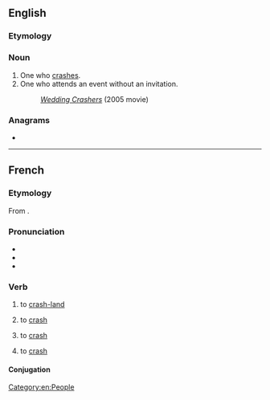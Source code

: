 ==English==

===Etymology===
{{suffix|en|crash|er}}

===Noun===
{{en-noun}}

# One who [[crash]]es.
# One who attends an event without an invitation.
#:{{synonyms|en|gatecrasher}}
#: ''[[w:Wedding Crashers|Wedding Crashers]]'' (2005 movie)

===Anagrams===
* {{anagrams|en|a=acehrrs|archers|charres}}


[[Category:en:People]]

----

==French==

===Etymology===
From {{etyl|en|fr}} {{m|en|crash}}.

===Pronunciation===
* {{fr-IPA}}
* {{audio|fr|LL-Q150 (fra)-LoquaxFR-crasher.wav|Audio}}
* {{homophones|fr|cracher}}

===Verb===
{{fr-verb}}

# {{lb|fr|of an aircraft}} to [[crash-land]]
# {{lb|fr|of a vehicle}} to [[crash]]
# {{lb|fr|economics}} to [[crash]]
# {{lb|fr|computing}} to [[crash]]

====Conjugation====
{{fr-conj-auto}}